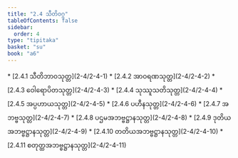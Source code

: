 ```yaml
---
title: "2.4 သီတိဝဂ္ဂ"
tableOfContents: false
sidebar:
  order: 4
type: "tipitaka"
basket: "su"
book: "a6"
---
```



<DynamicBreadcrumb />



<TableOfContents book="a6" section="2.4">
* [2.4.1 သီတိဘာဝသုတ္တ](2-4/2-4-1)
* [2.4.2 အာဝရဏသုတ္တ](2-4/2-4-2)
* [2.4.3 ဝေါရောပိတသုတ္တ](2-4/2-4-3)
* [2.4.4 သုဿူသတိသုတ္တ](2-4/2-4-4)
* [2.4.5 အပ္ပဟာယသုတ္တ](2-4/2-4-5)
* [2.4.6 ပဟီနသုတ္တ](2-4/2-4-6)
* [2.4.7 အဘဗ္ဗသုတ္တ](2-4/2-4-7)
* [2.4.8 ပဌမအဘဗ္ဗဋ္ဌာနသုတ္တ](2-4/2-4-8)
* [2.4.9 ဒုတိယအဘဗ္ဗဋ္ဌာနသုတ္တ](2-4/2-4-9)
* [2.4.10 တတိယအဘဗ္ဗဋ္ဌာနသုတ္တ](2-4/2-4-10)
* [2.4.11 စတုတ္ထအဘဗ္ဗဋ္ဌာနသုတ္တ](2-4/2-4-11)
</TableOfContents>